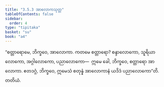 ```yaml
---
title: "3.5.3 အာလောကသုတ္တ"
tableOfContents: false
sidebar:
  order: 4
type: "tipitaka"
basket: "su"
book: "a4"
---
```



<DynamicBreadcrumb />

<Division number="143" book="a4">

<Paragraph number="886" book="a4">
“စတ္တာရောမေ, ဘိက္ခဝေ, အာလောကာ. ကတမေ စတ္တာရော? စန္ဒာလောကော, သူရိယာလောကော, အဂ္ဂါလောကော, ပညာလောကော—  ဣမေ ခေါ, ဘိက္ခဝေ, စတ္တာရော အာလောကာ. ဧတဒဂ္ဂံ, ဘိက္ခဝေ, ဣမေသံ စတုန္နံ အာလောကာနံ ယဒိဒံ ပညာလောကော”တိ.

</Paragraph>
</Division>

<Paragraph number="887" type="center" book="a4">
တတိယံ.
</Paragraph>